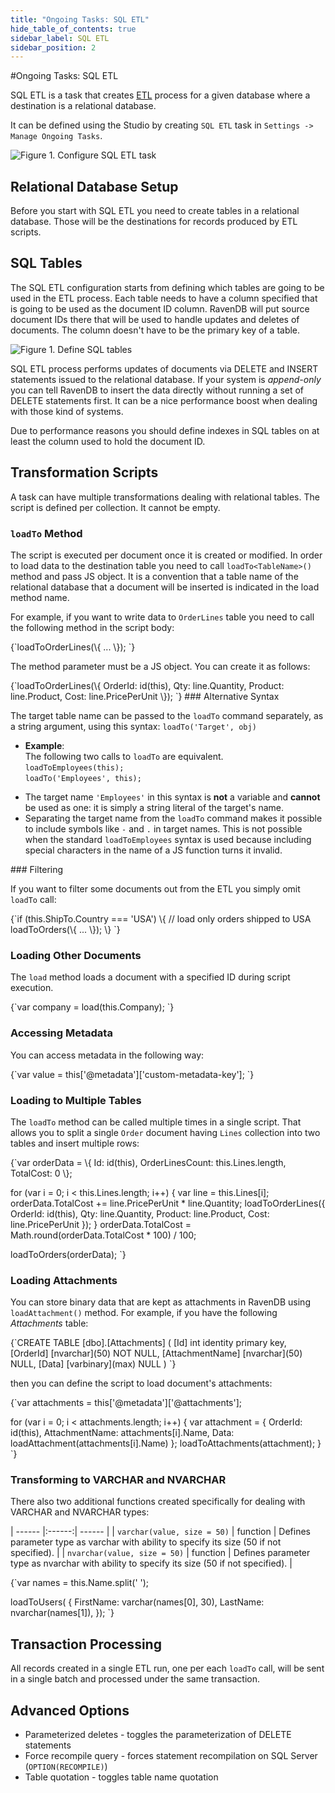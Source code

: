 ```yaml
---
title: "Ongoing Tasks: SQL ETL"
hide_table_of_contents: true
sidebar_label: SQL ETL
sidebar_position: 2
---
```



#Ongoing Tasks: SQL ETL

SQL ETL is a task that creates [ETL](../../../server/ongoing-tasks/etl/basics.mdx) process for a given database where a destination is a relational database.

It can be defined using the Studio by creating `SQL ETL` task in `Settings -> Manage Ongoing Tasks`.

![Figure 1. Configure SQL ETL task](./assets/sql-etl-setup.png)

## Relational Database Setup

Before you start with SQL ETL you need to create tables in a relational database. Those will be the destinations for records produced by ETL scripts.



## SQL Tables

The SQL ETL configuration starts from defining which tables are going to be used in the ETL process. Each table needs to have a column specified that
is going to be used as the document ID column. RavenDB will put source document IDs there that will be used to handle updates and deletes of documents. 
The column doesn't have to be the primary key of a table.

![Figure 1. Define SQL tables](./assets/sql-etl-tables.png)

<Admonition type="info" title="Insert only" id="insert-only" href="#insert-only">

SQL ETL process performs updates of documents via DELETE and INSERT statements issued to the relational database. If your system is _append-only_ you can tell RavenDB to
insert the data directly without running a set of DELETE statements first. It can be a nice performance boost when dealing with those kind of systems.

</Admonition>

<Admonition type="warning" title="Indexes" id="indexes" href="#indexes">
Due to performance reasons you should define indexes in SQL tables on at least the column used to hold the document ID.
</Admonition>



## Transformation Scripts

A task can have multiple transformations dealing with relational tables. The script is defined per collection. It cannot be empty.

### `loadTo` Method

The script is executed per document once it is created or modified. In order to load data to the destination table you need to call `loadTo<TableName>()` method and pass JS object.
It is a convention that a table name of the relational database that a document will be inserted is indicated in the load method name. 

For example, if you want to write data to `OrderLines` table you need to call the following method in the script body:

<TabItem value="javascript" label="javascript">
<CodeBlock language="javascript">
{`loadToOrderLines(\{ ... \});
`}
</CodeBlock>
</TabItem>

The method parameter must be a JS object. You can create it as follows:

<TabItem value="javascript" label="javascript">
<CodeBlock language="javascript">
{`loadToOrderLines(\{
        OrderId: id(this),
        Qty: line.Quantity,
        Product: line.Product,
        Cost: line.PricePerUnit
\});
`}
</CodeBlock>
</TabItem>
<Admonition type="note" title="">
### Alternative Syntax

The target table name can be passed to the `loadTo` command separately, as a string argument, 
using this syntax: `loadTo('Target', obj)`  

* **Example**:  
  The following two calls to `loadTo` are equivalent.  
  `loadToEmployees(this);`  
  `loadTo('Employees', this);`  

<Admonition type="info" title="">

 * The target name `'Employees'` in this syntax is **not** a variable and **cannot** be used as one: 
   it is simply a string literal of the target's name.  
 * Separating the target name from the `loadTo` command makes it possible to include symbols like 
   `-` and `.` in target names. This is not possible when the standard `loadToEmployees` syntax is 
   used because including special characters in the name of a JS function turns it invalid.  
</Admonition>
</Admonition>
### Filtering

If you want to filter some documents out from the ETL you simply omit `loadTo` call:

<TabItem value="javascript" label="javascript">
<CodeBlock language="javascript">
{`if (this.ShipTo.Country === 'USA') \{
    // load only orders shipped to USA
    loadToOrders(\{ ... \});
\}
`}
</CodeBlock>
</TabItem>

### Loading Other Documents

The `load` method loads a document with a specified ID during script execution.

<TabItem value="javascript" label="javascript">
<CodeBlock language="javascript">
{`var company = load(this.Company);
`}
</CodeBlock>
</TabItem>

### Accessing Metadata

You can access metadata in the following way:

<TabItem value="javascript" label="javascript">
<CodeBlock language="javascript">
{`var value = this['@metadata']['custom-metadata-key'];
`}
</CodeBlock>
</TabItem>

### Loading to Multiple Tables

The `loadTo` method can be called multiple times in a single script. That allows you to split a single `Order` document having `Lines` collection into two tables and insert multiple rows:

<TabItem value="javascript" label="javascript">
<CodeBlock language="javascript">
{`var orderData = \{
    Id: id(this),
    OrderLinesCount: this.Lines.length,
    TotalCost: 0
\};

for (var i = 0; i < this.Lines.length; i++) \{
    var line = this.Lines[i];
    orderData.TotalCost += line.PricePerUnit * line.Quantity;
    loadToOrderLines(\{
        OrderId: id(this),
        Qty: line.Quantity,
        Product: line.Product,
        Cost: line.PricePerUnit
    \});
\}
orderData.TotalCost = Math.round(orderData.TotalCost  * 100) / 100;

loadToOrders(orderData);
`}
</CodeBlock>
</TabItem>

### Loading Attachments

You can store binary data that are kept as attachments in RavenDB using `loadAttachment()` method. For example, if you have the following _Attachments_ table:

<TabItem value="sql" label="sql">
<CodeBlock language="sql">
{`CREATE TABLE [dbo].[Attachments]
(
    [Id] int identity primary key,
    [OrderId] [nvarchar](50) NOT NULL,
    [AttachmentName] [nvarchar](50) NULL,
    [Data] [varbinary](max) NULL
)
`}
</CodeBlock>
</TabItem>

then you can define the script to load document's attachments:

<TabItem value="javascript" label="javascript">
<CodeBlock language="javascript">
{`var attachments = this['@metadata']['@attachments'];

for (var i = 0; i < attachments.length; i++) \{
    var attachment = \{
        OrderId: id(this),
        AttachmentName: attachments[i].Name,
        Data: loadAttachment(attachments[i].Name)
    \};
    loadToAttachments(attachment);
\}
`}
</CodeBlock>
</TabItem>

### Transforming to VARCHAR and NVARCHAR

There also two additional functions created specifically for dealing with VARCHAR and NVARCHAR types:

| ------ |:------:| ------ |
| `varchar(value, size = 50)` | function | Defines parameter type as varchar with ability to specify its size (50 if not specified). |
| `nvarchar(value, size = 50)` | function | Defines parameter type as nvarchar with ability to specify its size (50 if not specified). |

<TabItem value="javascript" label="javascript">
<CodeBlock language="javascript">
{`var names = this.Name.split(' ');

loadToUsers(
\{
    FirstName: varchar(names[0], 30),
    LastName: nvarchar(names[1]),
\});
`}
</CodeBlock>
</TabItem>





## Transaction Processing

All records created in a single ETL run, one per each `loadTo` call, will be sent in a single batch and processed under the same transaction.



## Advanced Options

- Parameterized deletes - toggles the parameterization of DELETE statements
- Force recompile query - forces statement recompilation on SQL Server (`OPTION(RECOMPILE)`)
- Table quotation - toggles table name quotation



